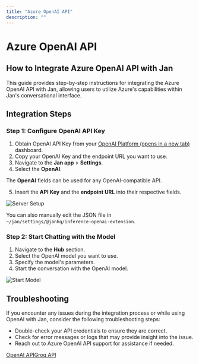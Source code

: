 ```yaml
---
title: "Azure OpenAI API"
description: ""
---
```


# Azure OpenAI API

## How to Integrate Azure OpenAI API with Jan[](#how-to-integrate-azure-openai-api-with-jan)

This guide provides step-by-step instructions for integrating the Azure OpenAI API with Jan, allowing users to utilize Azure's capabilities within Jan's conversational interface.

## Integration Steps[](#integration-steps)

### Step 1: Configure OpenAI API Key[](#step-1-configure-openai-api-key)

1.  Obtain OpenAI API Key from your [OpenAI Platform (opens in a new tab)](https://platform.openai.com/api-keys) dashboard.
2.  Copy your OpenAI Key and the endpoint URL you want to use.
3.  Navigate to the **Jan app** > **Settings**.
4.  Select the **OpenAI**.

The **OpenAI** fields can be used for any OpenAI-compatible API.

5.  Insert the **API Key** and the **endpoint URL** into their respective fields.

  

![Server Setup](https://jan.ai/_next/static/media/OpenAi-1.415911c3.gif)

You can also manually edit the JSON file in `~/jan/settings/@janhq/inference-openai-extension`.

### Step 2: Start Chatting with the Model[](#step-2-start-chatting-with-the-model)

1.  Navigate to the **Hub** section.
2.  Select the OpenAI model you want to use.
3.  Specify the model's parameters.
4.  Start the conversation with the OpenAI model.

  

![Start Model](https://jan.ai/_next/static/media/OpenAi-2.3cb57717.gif)

## Troubleshooting[](#troubleshooting)

If you encounter any issues during the integration process or while using OpenAI with Jan, consider the following troubleshooting steps:

*   Double-check your API credentials to ensure they are correct.
*   Check for error messages or logs that may provide insight into the issue.
*   Reach out to Azure OpenAI API support for assistance if needed.

[OpenAI API](/docs/remote-models/openai "OpenAI API")[Groq API](/docs/remote-models/groq "Groq API")